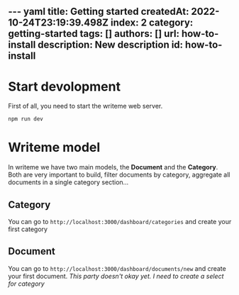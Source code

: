 --- yaml
title: Getting started
createdAt: 2022-10-24T23:19:39.498Z
index: 2
category: getting-started
tags: []
authors: []
url: how-to-install
description: New description
id: how-to-install
---

<TableOfContent />

# Start devolopment
First of all, you need to start the writeme web server.

```bash
npm run dev
```

# Writeme model

In writeme we have two main models, the **Document** and the **Category**. Both are very important to build, filter documents by category, aggregate all documents in a single category section...

## Category

You can go to `http://localhost:3000/dashboard/categories` and create your first category

## Document
You can go to `http://localhost:3000/dashboard/documents/new` and create your first document. *This party doesn't okay yet. I need to create a select for category*
